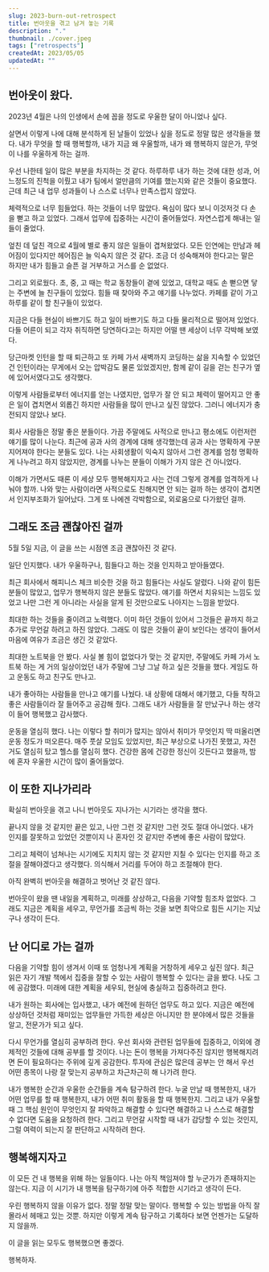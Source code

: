 ```yaml
---
slug: 2023-burn-out-retrospect
title: 번아웃을 겪고 남겨 놓는 기록
description: "."
thumbnail: ./cover.jpeg
tags: ["retrospects"]
createdAt: 2023/05/05
updatedAt: ""
---
```


## 번아웃이 왔다.

2023년 4월은 나의 인생에서 손에 꼽을 정도로 우울한 달이 아니었나 싶다.

살면서 이렇게 나에 대해 분석하게 된 날들이 있었나 싶을 정도로 정말 많은 생각들을 했다.
내가 무엇을 할 때 행복할까, 내가 지금 왜 우울할까, 내가 왜 행복하지 않은가, 무엇이 나를 우울하게 하는 걸까.

우선 나한테 일이 많은 부분을 차지하는 것 같다.
하루하루 내가 하는 것에 대한 성과, 어느정도의 진척을 이뤘고 내가 팀에서 얼만큼의 기여를 했는지와 같은 것들이 중요했다.
근데 최근 내 업무 성과들이 나 스스로 너무나 만족스럽지 않았다.

체력적으로 너무 힘들었다.
하는 것들이 너무 많았다. 욕심이 많다 보니 이것저것 다 손을 뻗고 하고 있었다.
그래서 업무에 집중하는 시간이 줄어들었다. 자연스럽게 해내는 일들이 줄었다.

엎친 데 덮친 격으로 4월에 별로 좋지 않은 일들이 겹쳐왔었다.
모든 인연에는 만남과 헤어짐이 있다지만 헤어짐은 늘 익숙지 않은 것 같다.
조금 더 성숙해져야 한다고는 말은 하지만 내가 힘들고 슬픈 걸 거부하고 거스를 순 없었다.

그리고 외로웠다.
초, 중, 고 때는 학교 동창들이 곁에 있었고, 대학교 때도 손 뻗으면 닿는 주변에 늘 친구들이 있었다.
힘들 때 찾아와 주고 얘기를 나누었다. 카페를 같이 가고 하루를 같이 할 친구들이 있었다.

지금은 다들 현실이 바쁘기도 하고 일이 바쁘기도 하고 다들 물리적으로 떨어져 있었다.
다들 어른이 되고 각자 취직하면 당연하다고는 하지만 어떨 땐 세상이 너무 각박해 보였다.

당근마켓 인턴을 할 때 퇴근하고 또 카페 가서 새벽까지 코딩하는 삶을 지속할 수 있었던 건
인턴이라는 무게에서 오는 압박감도 물론 있었겠지만, 함께 같이 길을 걷는 친구가 옆에 있어서였다고도 생각했다.

이렇게 사람들로부터 에너지를 얻는 나였지만, 업무가 잘 안 되고 체력이 떨어지고 안 좋은 일이 겹치면서
외롭긴 하지만 사람들을 많이 만나고 싶진 않았다. 그러니 에너지가 충전되지 않았나 보다.

회사 사람들은 정말 좋은 분들이다. 가끔 주말에도 사적으로 만나고 평소에도 이런저런 얘기를 많이 나눈다.
최근에 공과 사의 경계에 대해 생각했는데 공과 사는 명확하게 구분 지어져야 한다는 분들도 있다.
나는 사회생활이 익숙지 않아서 그런 경계를 엄청 명확하게 나누려고 하지 않았지만, 경계를 나누는 분들이 이해가 가지 않은 건 아니었다.

이해가 가면서도 때론 이 세상 모두 행복해지자고 사는 건데 그렇게 경계를 엄격하게 나눠야 할까.
나와 맞는 사람이라면 사적으로도 친해지면 안 되는 걸까 하는 생각이 겹치면서 인지부조화가 일어났다.
그게 또 나에겐 각박함으로, 외로움으로 다가왔던 걸까.

## 그래도 조금 괜찮아진 걸까

5월 5일 지금, 이 글을 쓰는 시점엔 조금 괜찮아진 것 같다.

일단 인지했다.
내가 우울하구나, 힘들다고 하는 것을 인지하고 받아들였다.

최근 회사에서 해피니스 체크 비슷한 것을 하고 힘들다는 사실도 알렸다.
나와 같이 힘든 분들이 많았고, 업무가 행복하지 않은 분들도 많았다. 얘기를 하면서 치유되는 느낌도 있었고
나만 그런 게 아니라는 사실을 알게 된 것만으로도 나아지는 느낌을 받았다.

최대한 하는 것들을 줄이려고 노력했다.
이미 하던 것들이 있어서 그것들은 끝까지 하고 추가로 무언갈 하려고 하진 않았다.
그래도 이 많은 것들이 끝이 보인다는 생각이 들어서 마음에 여유가 조금은 생긴 것 같았다.

최대한 노트북을 안 봤다.
사실 볼 힘이 없었다가 맞는 것 같지만, 주말에도 카페 가서 노트북 하는 게 거의 일상이었던 내가
주말에 그냥 그날 하고 싶은 것들을 했다. 게임도 하고 운동도 하고 친구도 만나고.

내가 좋아하는 사람들을 만나고 얘기를 나눴다.
내 상황에 대해서 얘기했고, 다들 착하고 좋은 사람들이라 잘 들어주고 공감해 줬다.
그래도 내가 사람들을 잘 만났구나 하는 생각이 들어 행복했고 감사했다.

운동을 열심히 했다.
나는 이렇다 할 취미가 많지는 않아서 취미가 무엇인지 딱 떠올리면 운동 정도가 떠오른다.
매주 풋살 모임도 있었지만, 최근 부상으로 나가진 못했고, 자전거도 열심히 탔고 헬스를 열심히 했다.
건강한 몸에 건강한 정신이 깃든다고 했을까, 밤에 혼자 우울한 시간이 많이 줄어들었다.

## 이 또한 지나가리라

확실히 번아웃을 겪고 나니 번아웃도 지나가는 시기라는 생각을 했다.

끝나지 않을 것 같지만 끝은 있고, 나만 그런 것 같지만 그런 것도 절대 아니었다.
내가 인지를 잘못하고 있었던 것뿐이지 나 혼자인 것 같지만 주변에 좋은 사람이 많았다.

그리고 체력이 넘쳐나는 시기에도 지치지 않는 것 같지만 지칠 수 있다는 인지를 하고
조절을 잘해야겠다고 생각했다. 의식해서 거리를 두어야 하고 조절해야 한다.

아직 완벽히 번아웃을 해결하고 벗어난 것 같진 않다.

번아웃이 왔을 땐 내일을 계획하고, 미래를 상상하고, 다음을 기약할 힘조차 없었다.
그래도 지금은 계획을 세우고, 무언가를 조금씩 하는 것을 보면 최악으로 힘든 시기는 지났구나 생각이 든다.

## 난 어디로 가는 걸까

다음을 기약할 힘이 생겨서 이때 또 엄청나게 계획을 거창하게 세우고 싶진 않다.
최근 읽은 자기 개발 책에서 집중을 잘할 수 있는 사람이 행복할 수 있다는 글을 봤다.
나도 그에 공감했다. 미래에 대한 계획을 세우되, 현실에 충실하고 집중하려고 한다.

내가 원하는 회사에는 입사했고, 내가 예전에 원하던 업무도 하고 있다.
지금은 예전에 상상하던 것처럼 재미있는 업무들만 가득한 세상은 아니지만
한 분야에서 많은 것들을 알고, 전문가가 되고 싶다.

다시 무언가를 열심히 공부하려 한다.
우선 회사와 관련된 업무들에 집중하고, 이외에 경제적인 것들에 대해 공부를 할 것이다.
나는 돈이 행복을 가져다주진 않지만 행복해지려면 돈이 필요하다는 주위에 깊게 공감한다.
투자에 관심은 많은데 공부는 안 해서 우선 어떤 종목이 나랑 잘 맞는지 공부하고 차근차근히 해 나가려 한다.

내가 행복한 순간과 우울한 순간들을 계속 탐구하려 한다.
누굴 만날 때 행복한지, 내가 어떤 업무를 할 때 행복한지, 내가 어떤 취미 활동을 할 때 행복한지.
그리고 내가 우울할 때 그 핵심 원인이 무엇인지 잘 파악하고 해결할 수 있다면 해결하고 나 스스로 해결할 수 없다면 도움을 요청하려 한다.
그리고 무언갈 시작할 때 내가 감당할 수 있는 것인지, 그럴 여력이 되는지 잘 판단하고 시작하려 한다.

## 행복해지자고

이 모든 건 내 행복을 위해 하는 일들이다.
나는 아직 책임져야 할 누군가가 존재하지는 않는다.
지금 이 시기가 내 행복을 탐구하기에 아주 적합한 시기라고 생각이 든다.

우린 행복하지 않을 이유가 없다. 정말 정말 맞는 말이다.
행복할 수 있는 방법을 아직 잘 몰라서 헤매고 있는 것뿐.
하지만 이렇게 계속 탐구하고 기록하다 보면 언젠가는 도달하지 않을까.

이 글을 읽는 모두도 행복했으면 좋겠다.

행복하자.
